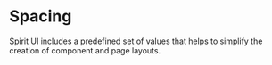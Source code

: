 
# Spacing

Spirit UI includes a predefined set of values that helps to simplify the creation of component and page layouts.

<SpacingPalette />
